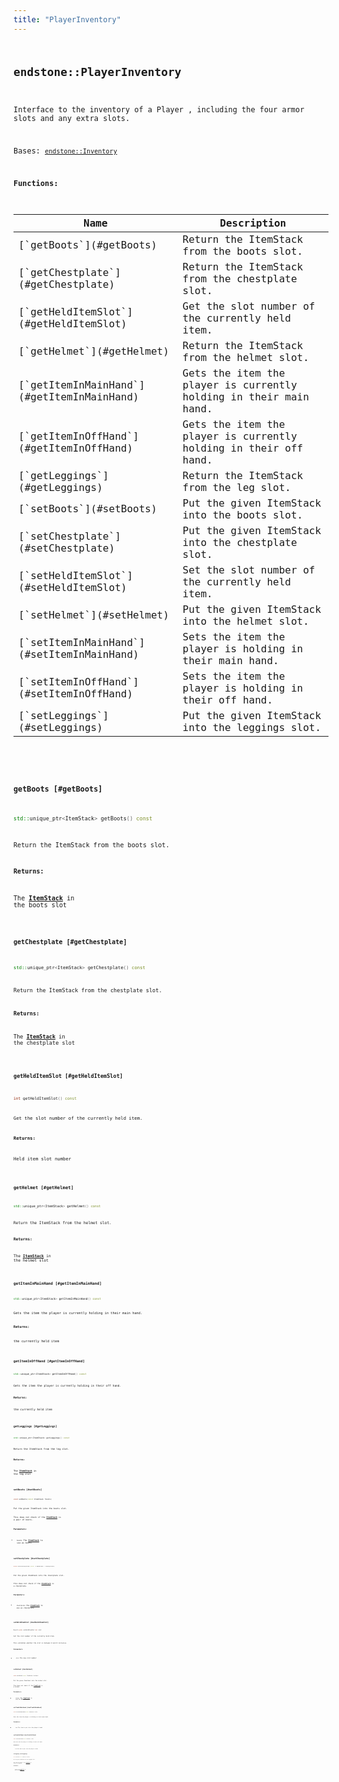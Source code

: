 ```yaml
---
title: "PlayerInventory"
---
```


## <code className="doc-symbol doc-symbol-class"/> endstone::PlayerInventory

Interface to the inventory of a Player , including the four armor slots and any extra slots.


Bases: [`endstone::Inventory`](inventory)
















**Functions:**

<table>
<thead>
   <tr>
      <th>Name</th>
      <th>Description</th>
   </tr>
</thead>
<tbody>
<tr key="classendstone_1_1_player_inventory_1adee7ce6d4f195755d45b2b69e62a3817">
    <td>[`getBoots`](#getBoots)</td>
    <td>Return the ItemStack from the boots slot.</td>
</tr>
<tr key="classendstone_1_1_player_inventory_1ab86d60990578106d6482ffcebceb7af8">
    <td>[`getChestplate`](#getChestplate)</td>
    <td>Return the ItemStack from the chestplate slot.</td>
</tr>
<tr key="classendstone_1_1_player_inventory_1a6e1e5493b9a488e34b9cd16ff3767841">
    <td>[`getHeldItemSlot`](#getHeldItemSlot)</td>
    <td>Get the slot number of the currently held item.</td>
</tr>
<tr key="classendstone_1_1_player_inventory_1a5d8aed04054ac15ff23520de1bd12bd3">
    <td>[`getHelmet`](#getHelmet)</td>
    <td>Return the ItemStack from the helmet slot.</td>
</tr>
<tr key="classendstone_1_1_player_inventory_1a99872b670e9b45c92c6527f872edefdb">
    <td>[`getItemInMainHand`](#getItemInMainHand)</td>
    <td>Gets the item the player is currently holding in their main hand.</td>
</tr>
<tr key="classendstone_1_1_player_inventory_1a10ac6823a0e6dcf8435d61f9e06e7966">
    <td>[`getItemInOffHand`](#getItemInOffHand)</td>
    <td>Gets the item the player is currently holding in their off hand.</td>
</tr>
<tr key="classendstone_1_1_player_inventory_1ad3ae88bf84272b3b6cf4b9bb24e11c1f">
    <td>[`getLeggings`](#getLeggings)</td>
    <td>Return the ItemStack from the leg slot.</td>
</tr>
<tr key="classendstone_1_1_player_inventory_1a3d2a8c9ccdfe6e6d668a5c64305c0d44">
    <td>[`setBoots`](#setBoots)</td>
    <td>Put the given ItemStack into the boots slot.</td>
</tr>
<tr key="classendstone_1_1_player_inventory_1a50825fd18b6f9ec27b6043081edd39e7">
    <td>[`setChestplate`](#setChestplate)</td>
    <td>Put the given ItemStack into the chestplate slot.</td>
</tr>
<tr key="classendstone_1_1_player_inventory_1a0d7b635b4d5b4711a0c3f7bdd3f2e4e8">
    <td>[`setHeldItemSlot`](#setHeldItemSlot)</td>
    <td>Set the slot number of the currently held item.</td>
</tr>
<tr key="classendstone_1_1_player_inventory_1a811b329ef42ce228d737e4228aade626">
    <td>[`setHelmet`](#setHelmet)</td>
    <td>Put the given ItemStack into the helmet slot.</td>
</tr>
<tr key="classendstone_1_1_player_inventory_1a13913ac8928251b4078bc8b7599db44f">
    <td>[`setItemInMainHand`](#setItemInMainHand)</td>
    <td>Sets the item the player is holding in their main hand.</td>
</tr>
<tr key="classendstone_1_1_player_inventory_1a1b5365a4d2081279549a63a817ffd7fd">
    <td>[`setItemInOffHand`](#setItemInOffHand)</td>
    <td>Sets the item the player is holding in their off hand.</td>
</tr>
<tr key="classendstone_1_1_player_inventory_1a4ab9df3c892e7c8adfd7770ad6442bbb">
    <td>[`setLeggings`](#setLeggings)</td>
    <td>Put the given ItemStack into the leggings slot.</td>
</tr>
</tbody>
</table>

### <code className="doc-symbol doc-symbol-function"/> getBoots [#getBoots]

```cpp
std::unique_ptr<ItemStack> getBoots() const
```

Return the ItemStack from the boots slot.





**Returns:**

The [**ItemStack**](classendstone_1_1_item_stack.md) in the boots slot 





        
### <code className="doc-symbol doc-symbol-function"/> getChestplate [#getChestplate]

```cpp
std::unique_ptr<ItemStack> getChestplate() const
```

Return the ItemStack from the chestplate slot.





**Returns:**

The [**ItemStack**](classendstone_1_1_item_stack.md) in the chestplate slot 





        
### <code className="doc-symbol doc-symbol-function"/> getHeldItemSlot [#getHeldItemSlot]

```cpp
int getHeldItemSlot() const
```

Get the slot number of the currently held item.





**Returns:**

Held item slot number 





        
### <code className="doc-symbol doc-symbol-function"/> getHelmet [#getHelmet]

```cpp
std::unique_ptr<ItemStack> getHelmet() const
```

Return the ItemStack from the helmet slot.





**Returns:**

The [**ItemStack**](classendstone_1_1_item_stack.md) in the helmet slot 





        
### <code className="doc-symbol doc-symbol-function"/> getItemInMainHand [#getItemInMainHand]

```cpp
std::unique_ptr<ItemStack> getItemInMainHand() const
```

Gets the item the player is currently holding in their main hand.





**Returns:**

the currently held item 





        
### <code className="doc-symbol doc-symbol-function"/> getItemInOffHand [#getItemInOffHand]

```cpp
std::unique_ptr<ItemStack> getItemInOffHand() const
```

Gets the item the player is currently holding in their off hand.





**Returns:**

the currently held item 





        
### <code className="doc-symbol doc-symbol-function"/> getLeggings [#getLeggings]

```cpp
std::unique_ptr<ItemStack> getLeggings() const
```

Return the ItemStack from the leg slot.





**Returns:**

The [**ItemStack**](classendstone_1_1_item_stack.md) in the leg slot 





        
### <code className="doc-symbol doc-symbol-function"/> setBoots [#setBoots]

```cpp
void setBoots(const ItemStack *boots)
```

Put the given ItemStack into the boots slot.



This does not check if the [**ItemStack**](classendstone_1_1_item_stack.md) is a pair of boots.




**Parameters:**


* `boots` The [**ItemStack**](classendstone_1_1_item_stack.md) to use as boots 




        
### <code className="doc-symbol doc-symbol-function"/> setChestplate [#setChestplate]

```cpp
void setChestplate(const ItemStack *chestplate)
```

Put the given ItemStack into the chestplate slot.



This does not check if the [**ItemStack**](classendstone_1_1_item_stack.md) is a chestplate.




**Parameters:**


* `chestplate` The [**ItemStack**](classendstone_1_1_item_stack.md) to use as chestplate 




        
### <code className="doc-symbol doc-symbol-function"/> setHeldItemSlot [#setHeldItemSlot]

```cpp
Result<void> setHeldItemSlot(int slot)
```

Set the slot number of the currently held item.



This validates whether the slot is between 0 and 8 inclusive.




**Parameters:**


* `slot` The new slot number 




        
### <code className="doc-symbol doc-symbol-function"/> setHelmet [#setHelmet]

```cpp
void setHelmet(const ItemStack *helmet)
```

Put the given ItemStack into the helmet slot.



This does not check if the [**ItemStack**](classendstone_1_1_item_stack.md) is a helmet.




**Parameters:**


* `helmet` The [**ItemStack**](classendstone_1_1_item_stack.md) to use as helmet 




        
### <code className="doc-symbol doc-symbol-function"/> setItemInMainHand [#setItemInMainHand]

```cpp
void setItemInMainHand(const ItemStack *item)
```

Sets the item the player is holding in their main hand.





**Parameters:**


* `item` The item to put into the player's hand 




        
### <code className="doc-symbol doc-symbol-function"/> setItemInOffHand [#setItemInOffHand]

```cpp
void setItemInOffHand(const ItemStack *item)
```

Sets the item the player is holding in their off hand.





**Parameters:**


* `item` The item to put into the player's hand 




        
### <code className="doc-symbol doc-symbol-function"/> setLeggings [#setLeggings]

```cpp
void setLeggings(const ItemStack *leggings)
```

Put the given ItemStack into the leggings slot.



This does not check if the [**ItemStack**](classendstone_1_1_item_stack.md) is a pair of leggings.




**Parameters:**


* `leggings` The [**ItemStack**](classendstone_1_1_item_stack.md) to use as leggings 




        